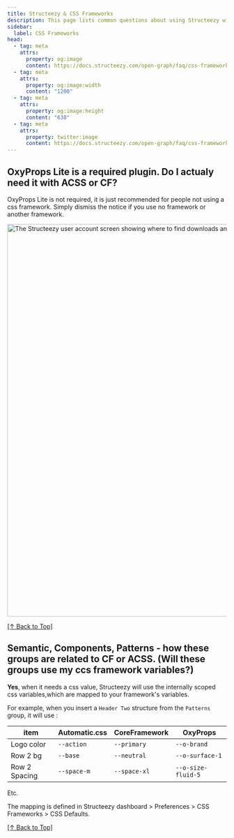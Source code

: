 ```yaml
---
title: Structeezy & CSS Frameworks
description: This page lists common questions about using Structeezy with your favorite CSS Framework.
sidebar:
  label: CSS Frameworks
head:
  - tag: meta
    attrs:
      property: og:image
      content: https://docs.structeezy.com/open-graph/faq/css-frameworks.png
  - tag: meta
    attrs:
      property: og:image:width
      content: "1200"
  - tag: meta
    attrs:
      property: og:image:height
      content: "630"
  - tag: meta
    attrs:
      property: twitter:image
      content: https://docs.structeezy.com/open-graph/faq/css-frameworks.png
---
```


## OxyProps Lite is a required plugin. Do I actualy need it with ACSS or CF?
OxyProps Lite is not required, it is just recommended for people not using a css framework. Simply dismiss the notice if you use no framework or another framework.

<Image
  src={dismiss}
  alt="The Structeezy user account screen showing where to find downloads and license key in the order informations."
  format="avif"
  quality="mid"
  width="900"
/>

[[↑ Back to Top]](#top)

## Semantic, Components, Patterns - how these groups are related to CF or ACSS. (Will these groups use my ccs framework variables?)
**Yes**, when it needs a css value, Structeezy will use the internally scoped css variables,which are mapped to your framework's variables.

For example, when you insert a `Header Two` structure from the `Patterns` group, it will use :

| item | Automatic.css | CoreFramework | OxyProps |
| --- | --- | --- | --- |
| Logo color | `--action` | `--primary` | `--o-brand` |
| Row 2 bg | `--base` | `--neutral` | `--o-surface-1` |
| Row 2 Spacing | `--space-m` | `--space-xl` | `--o-size-fluid-5` |

Etc.

The mapping is defined in Structeezy dashboard > Preferences > CSS Frameworks > CSS Defaults.

[[↑ Back to Top]](#top)
